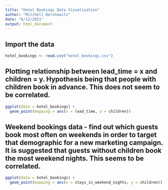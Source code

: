 ```yaml
---
title: "Hotel Bookings Data Vizualization"
author: "Mitchell Dershowitz"
date: "6/12/2021"
output: html_document
---
```


## Import the data 

```r
hotel_bookings <- read.csv("hotel_bookings.csv")
```

## Plotting relationship between lead_time = x and children = y. Hypothesis being that people with children book in advance. This does not seem to be correlated. 



```r
ggplot(data = hotel_bookings) +
  geom_point(mapping = aes(x = lead_time, y = children))
```

## Weekend bookings data - find out which guests book most often on weekends in order to target that demographic for a new marketing campaign. It is suggested that guests without children book the most weekend nights. This seems to be correlated.

```r
ggplot(data = hotel_bookings) +
  geom_point(mapping = aes(x = stays_in_weekend_nights, y = children))
```